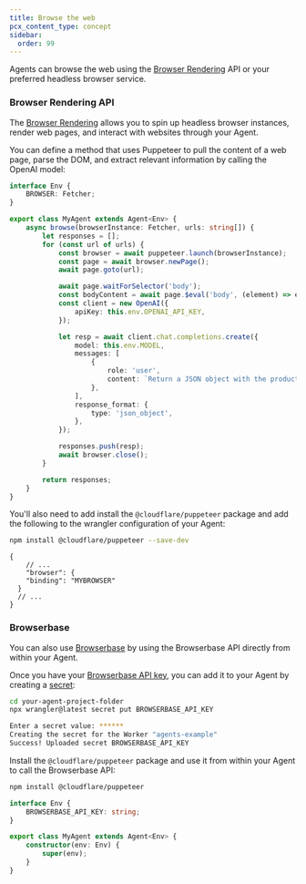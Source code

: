 ```yaml
---
title: Browse the web
pcx_content_type: concept
sidebar:
  order: 99
---
```



Agents can browse the web using the [Browser Rendering](/browser-rendering/) API or your preferred headless browser service.

### Browser Rendering API

The [Browser Rendering](/browser-rendering/) allows you to spin up headless browser instances, render web pages, and interact with websites through your Agent.

You can define a method that uses Puppeteer to pull the content of a web page, parse the DOM, and extract relevant information by calling the OpenAI model:

<TypeScriptExample>

```ts
interface Env {
	BROWSER: Fetcher;
}

export class MyAgent extends Agent<Env> {
	async browse(browserInstance: Fetcher, urls: string[]) {
		let responses = [];
		for (const url of urls) {
			const browser = await puppeteer.launch(browserInstance);
			const page = await browser.newPage();
			await page.goto(url);

			await page.waitForSelector('body');
			const bodyContent = await page.$eval('body', (element) => element.innerHTML);
			const client = new OpenAI({
				apiKey: this.env.OPENAI_API_KEY,
			});

			let resp = await client.chat.completions.create({
				model: this.env.MODEL,
				messages: [
					{
						role: 'user',
						content: `Return a JSON object with the product names, prices and URLs with the following format: { "name": "Product Name", "price": "Price", "url": "URL" } from the website content below. <content>${bodyContent}</content>`,
					},
				],
				response_format: {
					type: 'json_object',
				},
			});

			responses.push(resp);
			await browser.close();
		}

		return responses;
	}
}
```

</TypeScriptExample>

You'll also need to add install the `@cloudflare/puppeteer` package and add the following to the wrangler configuration of your Agent:

```sh
npm install @cloudflare/puppeteer --save-dev
```

<WranglerConfig>

```jsonc
{
	// ...
	"browser": {
    "binding": "MYBROWSER"
  }
  // ...
}
```

</WranglerConfig>

### Browserbase

You can also use [Browserbase](https://docs.browserbase.com/integrations/cloudflare/typescript) by using the Browserbase API directly from within your Agent.

Once you have your [Browserbase API key](https://docs.browserbase.com/integrations/cloudflare/typescript), you can add it to your Agent by creating a [secret](/workers/configuration/secrets/):

```sh
cd your-agent-project-folder
npx wrangler@latest secret put BROWSERBASE_API_KEY
```
```sh output
Enter a secret value: ******
Creating the secret for the Worker "agents-example"
Success! Uploaded secret BROWSERBASE_API_KEY
```

Install the `@cloudflare/puppeteer` package and use it from within your Agent to call the Browserbase API:

```sh
npm install @cloudflare/puppeteer
```

<TypeScriptExample>

```ts
interface Env {
	BROWSERBASE_API_KEY: string;
}

export class MyAgent extends Agent<Env> {
	constructor(env: Env) {
		super(env);
	}
}
```

</TypeScriptExample>
